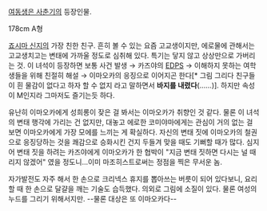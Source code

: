 [[여동생은 사춘기]]의 등장인물.

178cm A형

[[죠시마 신지]]의 가장 친한 친구. 흔히 볼 수 있는 요즘 고교생이지만, 에로물에 관해서는 고교생치고는 변태에 가까울 정도로 심취해 있다. 특기는 닿지 않고 상상만으로 가버리는 것. 이 녀석이 등장하면 보통 사건 발생 → 카즈야의 [[EDPS]] → 이해하지 못하는 여학생들을 위해 친절히 해설 → 이마오카의 응징으로 이어지곤 한다[* 그림 그리다 친구들이 흰 물감이 없다고 하자 할 수 없지 라고 말하면서 '''바지를 내렸다'''(......)]. 하지만 속성이 M인지라 그마저도 즐기는듯 하다. 

유난히 이마오카에게 성희롱이 잦은 걸 봐서는 이마오카가 취향인 것 같다. 물론 이 녀석의 변태 행각에 가리는 건 없지만, 대놓고 에로한 코미야마에게는 관심이 거의 없는 걸 보면 이마오카에게 가장 모에를 느끼는 게 확실하다. 자신의 변태 짓에 이마오카의 철권으로 응징당하는 것을 쾌감으로 승화시킨 건지 두들겨 맞을 때도 기뻐할 때가 많다. 심지어 변태 짓을 하려는 카즈야에게 이마오카가 한 협박이 "지금 변태 짓하면 다시는 널 때리지 않겠어" 였을 정도니...이미 마조히스트로써는 정점을 찍은 무서운 놈.

자가발전도 자주 해서 한 손으로 크리넥스 휴지를 뽑아쓰는 버릇이 되어 있다보니, 요리할 때 한 손으로 달걀을 깨는 기술도 습득했다. 의외로 그림에 소질이 있다. 물론 여성의 누드를 그리기 위해서지만. --물론 대상은 또 이마오카다--
